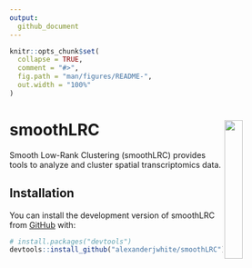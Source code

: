 ```yaml
---
output:
  github_document
---
```


<!-- README.md is generated from README.Rmd. Please edit that file -->

```r
knitr::opts_chunk$set(
  collapse = TRUE,
  comment = "#>",
  fig.path = "man/figures/README-",
  out.width = "100%"
)

```

# smoothLRC <img src="./inst/logo/logo.png" align="right" width="25%"/>

<!-- badges: start -->
<!-- badges: end -->

Smooth Low-Rank Clustering (smoothLRC) provides tools to analyze and cluster spatial transcriptomics data.

## Installation

You can install the development version of smoothLRC from [GitHub](https://github.com/) with:

``` r
# install.packages("devtools")
devtools::install_github("alexanderjwhite/smoothLRC")
```
